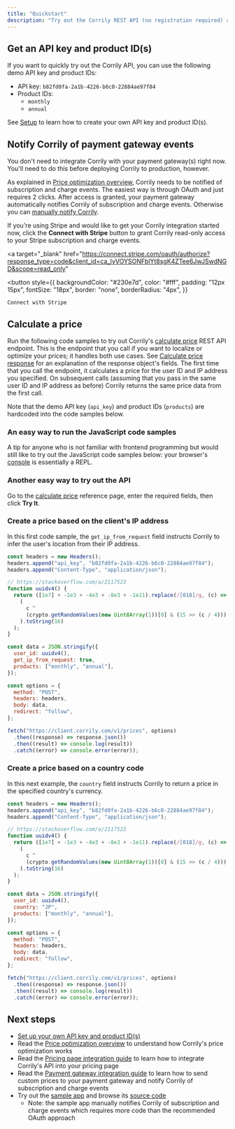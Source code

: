 ```yaml
---
title: "Quickstart"
description: "Try out the Corrily REST API (no registration required) and get an overview of the Corrily integration workflow."
---
```


## Get an API key and product ID(s)

If you want to quickly try out the Corrily API, you can use the following demo API key and product IDs:

- API key: `b82fd0fa-2a1b-4226-b6c0-22884ae97f84`
- Product IDs:
  - `monthly`
  - `annual`

See [Setup](./setup) to learn how to create your own API key and product ID(s).

## Notify Corrily of payment gateway events

<Note>

You don't need to integrate Corrily with your payment gateway(s) right now. You'll need to do this before deploying Corrily to production, however.

</Note>

As explained in [Price optimization overview](../pricing/price-optimization-overview), Corrily needs to be notified of subscription and charge events. The easiest way is through OAuth and just requires 2 clicks. After access is granted, your payment gateway automatically notifies Corrily of subscription and charge events. Otherwise you can [manually notify Corrily](../payment-gateways/integration-guide#manually-notify-corrily-of-subscription-and-charge-events).

If you're using Stripe and would like to get your Corrily integration started now, click the **Connect with Stripe** button to grant Corrily read-only access to your Stripe subscription and charge events.

<a
  target="_blank"
  href="https://connect.stripe.com/oauth/authorize?response_type=code&client_id=ca_IvVOYSONFblYt8sgK4ZTee6JwJSwdNGD&scope=read_only"
>
  <button
    style={{
      backgroundColor: "#230e7d",
      color: "#fff",
      padding: "12px 15px",
      fontSize: "18px",
      border: "none",
      borderRadius: "4px",
    }}
  >
    Connect with Stripe
  </button>
</a>

## Calculate a price

Run the following code samples to try out Corrily's [calculate price](../api-reference/calculate-price) REST API endpoint. This is the endpoint that you call if you want to localize or optimize your prices; it handles both use cases. See [Calculate price response](../api-reference/calculate-price#response) for an explanation of the response object's fields. The first time that you call the endpoint, it calculates a price for the user ID and IP address you specified. On subsequent calls (assuming that you pass in the same user ID and IP address as before) Corrily returns the same price data from the first call.

Note that the demo API key (`api_key`) and product IDs (`products`) are hardcoded into the code samples below.

<Tip>
  
<h3>An easy way to run the JavaScript code samples</h3>

A tip for anyone who is not familiar with frontend programming but would still like to try out the JavaScript code samples below: your browser's [console](https://support.monday.com/hc/en-us/articles/360002197259-How-to-Open-the-Developer-Console) is essentially a REPL.

</Tip>

<Tip>
  
<h3>Another easy way to try out the API</h3>

Go to the [calculate price](../api-reference/calculate-price) reference page, enter the required fields, then click **Try It**.

</Tip>

### Create a price based on the client's IP address

In this first code sample, the `get_ip_from_request` field instructs Corrily to infer the user's location from their IP address.

```js JavaScript
const headers = new Headers();
headers.append("api_key", "b82fd0fa-2a1b-4226-b6c0-22884ae97f84");
headers.append("Content-Type", "application/json");

// https://stackoverflow.com/a/2117523
function uuidv4() {
  return ([1e7] + -1e3 + -4e3 + -8e3 + -1e11).replace(/[018]/g, (c) =>
    (
      c ^
      (crypto.getRandomValues(new Uint8Array(1))[0] & (15 >> (c / 4)))
    ).toString(16)
  );
}

const data = JSON.stringify({
  user_id: uuidv4(),
  get_ip_from_request: true,
  products: ["monthly", "annual"],
});

const options = {
  method: "POST",
  headers: headers,
  body: data,
  redirect: "follow",
};

fetch("https://client.corrily.com/v1/prices", options)
  .then((response) => response.json())
  .then((result) => console.log(result))
  .catch((error) => console.error(error));
```

### Create a price based on a country code

In this next example, the `country` field instructs Corrily to return a price in the specified country's currency.

```js JavaScript
const headers = new Headers();
headers.append("api_key", "b82fd0fa-2a1b-4226-b6c0-22884ae97f84");
headers.append("Content-Type", "application/json");

// https://stackoverflow.com/a/2117523
function uuidv4() {
  return ([1e7] + -1e3 + -4e3 + -8e3 + -1e11).replace(/[018]/g, (c) =>
    (
      c ^
      (crypto.getRandomValues(new Uint8Array(1))[0] & (15 >> (c / 4)))
    ).toString(16)
  );
}

const data = JSON.stringify({
  user_id: uuidv4(),
  country: "JP",
  products: ["monthly", "annual"],
});

const options = {
  method: "POST",
  headers: headers,
  body: data,
  redirect: "follow",
};

fetch("https://client.corrily.com/v1/prices", options)
  .then((response) => response.json())
  .then((result) => console.log(result))
  .catch((error) => console.error(error));
```

## Next steps

- [Set up your own API key and product ID(s)](./setup)
- Read the [Price optimization overview](..pricing/price-optimization-overview) to understand how Corrily's price optimization works
- Read the [Pricing page integration guide](../pricing/pricing-page-integration-guide) to learn how to integrate Corrily's API into your pricing page
- Read the [Payment gateway integration guide](../payment-gateways/integration-guide) to learn how to send custom prices to your payment gateway and notify Corrily of subscription and charge events
- Try out the [sample app](https://corrily.glitch.me) and browse its [source code](https://glitch.com/edit/#!/corrily)
  - Note: the sample app manually notifies Corrily of subscription and charge events which requires more code than the recommended OAuth approach
